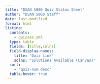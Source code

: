 ```yaml
---
title: "DSAN 5000 Quiz Status Sheet"
author: "DSAN 5000 Staff"
date: last-modified
format: html
listing:
  contents:
    - quizzes.yml
  type: table
  fields: [title,solns]
  field-display-names:
    title: "Quiz Link"
    solns: "Solutions Available (Canvas)"
  sort:
    - "quiz-num desc"
  table-hover: true
---
```


